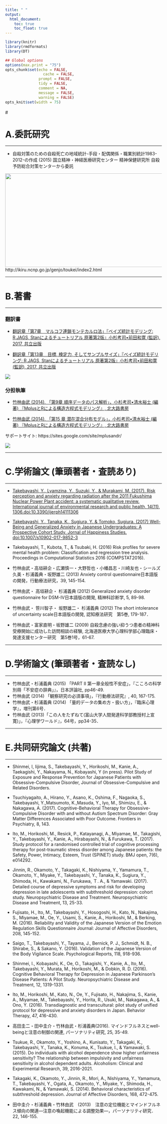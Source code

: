 ```yaml
---
title: " "
output:
  html_document:
    toc: true
    toc_float: true
---
```



```r
library(knitr)
library(rmdformats)
library(DT)

## Global options
options(max.print = "75")
opts_chunk$set(echo = FALSE,
	             cache = FALSE,
               prompt = FALSE,
               tidy = FALSE,
               comment = NA,
               message = FALSE,
               warning = FALSE)
opts_knit$set(width = 75)
```

#　    

# A.委託研究

---

- 自殺対策のための自殺死亡の地域統計-手段・配偶関係・職業別統計1983-2012-の作成 (2015)
  国立精神・神経医療研究センター 精神保健研究所 自殺予防総合対策センターから委託
  
<img src="img/自殺予防総合対策センター.jpg" height="300px" width="600px"  />  
http://ikiru.ncnp.go.jp/genjo/toukei/index2.html


---


# B.著書

---

### 翻訳書
- [翻訳章「第7章　マルコフ連鎖モンテカルロ法」『ベイズ統計モデリング: R,JAGS, Stanによるチュートリアル 原著第2版』小杉考司•前田和寛 (監訳), 2017, 共立出版](https://www.amazon.co.jp/dp/4320113160/ref=cm_sw_r_tw_dp_x_--aIzbEBTS63Q)

- [翻訳章「第13章　目標, 検定力, そしてサンプルサイズ」『ベイズ統計モデリング: R,JAGS, Stanによるチュートリアル 原著第2版』小杉考司•前田和寛 (監訳), 2017, 共立出版](https://www.amazon.co.jp/dp/4320113160/ref=cm_sw_r_tw_dp_x_--aIzbEBTS63Q)

![](https://images-na.ssl-images-amazon.com/images/I/81sJDErATsL.jpg)

### 分担執筆
- [竹林由武  (2014). 「第9章 順序データのパス解析」，小杉考司•清水裕士 (編著)  『MplusとRによる構造方程式モデリング』, 北大路書房](https://www.amazon.co.jp/dp/4762828254/ref=cm_sw_r_tw_dp_x_O9aIzbAB158A2)

- [竹林由武  (2014).  「第15 章 潜在混合分布モデル」，小杉考司•清水裕士 (編著)   『MplusとRによる構造方程式モデリング』, 北大路書房](https://www.amazon.co.jp/dp/4762828254/ref=cm_sw_r_tw_dp_x_O9aIzbAB158A2)

サポートサイト: https://sites.google.com/site/mplusandr/


![](https://images-na.ssl-images-amazon.com/images/I/81Cnv%2BR1x7L.jpg)



---

# C.学術論文 (筆頭著者・査読あり)

---

- [Takebayashi, Y., Lyamzina, Y., Suzuki, Y., & Murakami, M. (2017). Risk perception and anxiety regarding radiation after the 2011 Fukushima Nuclear Power Plant accident: a systematic qualitative review. International journal of environmental research and public health, 14(11), 1306.doi:10.3390/ijerph14111306](http://www.mdpi.com/1660-4601/14/11/1306)

- [Takebayashi, Y., Tanaka, K., Sugiura, Y. & Tomoko, Sugiura. (2017) Well-Being and Generalized Anxiety in Japanese Undergraduates: A Prospective Cohort Study, Jornal of Happiness Studies. doi:10.1007/s10902-017-9852-3](https://link.springer.com/article/10.1007/s10902-017-9852-3)
  
- Takebayashi, T., Kubota, T., & Tsubaki, H. (2016) Risk profiles for severe mental health problem: Classification and regression tree analysis. Proceedings in Computational Statistics 2016 (COMPSTAT2016).

- 竹林由武・高垣耕企・広瀬慎一・大野哲也・小幡昌志・川崎友也・シールズ久美・杉浦義典・坂野雄二 (2013) Anxiety control questionnaire日本語版の開発，行動療法研究，39,  145-154.   

- 竹林由武・ 高垣耕企・ 杉浦義典 (2012) Generalized anxiety disorder questionnaire for DSM-IV日本語版の開発, 精神科診断学, 5, 89-98.

- 竹林由武・ 笹川智子・ 坂野雄二・ 杉浦義典 (2012) The short intolerance of uncertainty scale日本語版の開発, 認知療法研究　第5巻, 179-187．

- 竹林由武・富家直明・坂野雄二 (2009) 自殺念慮の強い抑うつ患者の精神科受療開始に成功した訪問相談の経験, 北海道医療大学心理科学部心理臨床・発達支援センター研究　第5巻1号，61-67.  


---

# D.学術論文 (筆頭著者・査読なし)

---

- 竹林由武・杉浦義典 (2015) 「PART II 第一章全般性不安症」，『こころの科学別冊「不安症の辞典」』，日本評論社, pp46-49.　
- 竹林由武 (2014) 「観察研究の必須事項」，『行動療法研究』, 40, 167-175.
- 竹林由武・杉浦義典 (2014) 「量的データの集め方・扱い方」，『臨床心理学』，増刊第6号．
- 竹林由武 (2013)「この人をたずねて(富山大学人間発達科学部教授村上宣寛)」，『心理学ワールド』，64号，pp34-35．

---

# E.共同研究論文 (共著)

---

- Shinmei, I, Iijima, S., Takebayashi, Y., Horikoshi, M., Kanie, A., Taekagishi, Y., Nakayama, N., Kobayashi, Y (in press). Pilot Study of Exposure and Response Prevention for Japanese Patients with Obsessive-Compulsive Disorder, Journal of Obsessive-Compulsive and Related Disorders.

- Tsuchiyagaito, A., Hirano, Y., Asano, K., Oshima, F., Nagaoka, S., Takebayashi, Y.,Matsumoto, K.,Masuda, Y., Iyo, M., Shimizu, E., & Nakagawa, A. (2017). Cognitive-Behavioral Therapy for Obsessive-Compulsive Disorder with and without Autism Spectrum Disorder: Gray Matter Differences Associated with Poor Outcome. Frontiers in Psychiatry, 8, 143. 

- Ito, M., Horikoshi, M., Resick, P., Katayanagi, A., Miyamae, M., Takagishi, Y., Takebayashi, Y., Kanie, A., Hirabayashi, N., & Furukawa, T. (2017). Study protocol for a randomised controlled trial of cognitive processing therapy for post-traumatic stress disorder among Japanese patients: the Safety, Power, Intimacy, Esteem, Trust (SPINET) study. BMJ open, 7(6), e014292.

- Jinnin, R., Okamoto, Y., Takagaki, K., Nishiyama, Y., Yamamura, T., Okamoto, Y., Miyake, Y., Takebayashi, Y., Tanaka, K., Sugiura, Y., Shimoda, H., Kawakami, N., Furukawa, Ｔ. A., & Yamawaki. (2017). Detailed course of depressive symptoms and risk for developing depression in late adolescents with subthreshold depression: cohort study. Neuropsychiatric Disease and Treatment. Neuropsychiatric Disease and Treatment, 13, 25-33.

- Fujisato, H., Ito, M., Takebayashi, Y., Hosogoshi, H., Kato, N., Nakajima, S., Miyamae, M., Oe, Y., Usami, S., Kanie, A., Horikoshi, M., & Berking, M. (2016). Reliability and Validity of the Japanese Version of the Emotion Regulation Skills Questionnaire Journal: Journal of Affective Disorders, 208, 145-152.

- Saigo, T., Takebayashi, Y., Tayama, J., Bernick, P. J., Schmidt, N. B., Shirabe, S., & Sakano, Y. (2016). Validation of the Japanese Version of the Body Vigilance Scale. Psychological Reports, 118, 918-936.

- Shinmei, I., Kobayashi, K., Oe, O., Takagishi, Y., Kanie, A., Ito, M., Takebayashi, Y., Murata, M., Horikoshi, M., & Dobkin, R. D. (2016). Cognitive Behavioral Therapy for Depression in Japanese Parkinson's Disease Patients: A Pilot Study. Neuropsychiatric Disease and Treatment, 12, 1319-1331.

- Ito, M., Horikoshi, M., Kato, N., Oe, Y., Fujisato, H., Nakajima, S., Kanie, A., Miyamae, M., Takebayashi, Y.,  Horita, R., Usuki, M., Nakagawa, A., & Ono, Y. (2016). Transdiagnostic and transcultural: pilot study of unified protocol for depressive and anxiety disorders in Japan. Behavior Therapy, 47, 416-430.

- 高田圭二・田中圭介・竹林由武・杉浦義典(2016). マインドフルネスとwell-beingと注意の制御の関連, パーソナリティ研究, 25, 35-49.  

- Tsukue, R., Okamoto, Y., Yoshino, A., Kunisato, Y., Takagaki, K., Takebayashi, Y., Tanaka, K., Konuma, K., Tsukue, I., & Yamawaki, S. (2015). Do individuals with alcohol dependence show higher unfairness sensitivity? The relationship between impulsivity and unfairness sensitivity in alcohol dependent adults. Alcoholism: Clinical and Experimental Research, 39, 2016-2021.

- Takagaki, K., Okamoto, Y., Jinnin, R., Mori, A., Nishiyama, Y., Yamamura, T., Takebayashi, Y., Ogata, A., Okamoto, Y., Miyake, Y., Shimoda, H., Kawakami, N., & Yamawaki, S. (2014). Behavioral characteristics of subthreshold depression. Journal of Affective Disorders, 168, 472-475.

- 田中圭介・杉浦義典・竹林由武　(2013)　注意の定位機能とマインドフルネス傾向の関連―注意の喚起機能による調整効果―，パーソナリティ研究．22, 146-155.